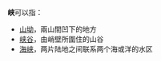 '''峡'''可以指：

*[[山坳|山坳]]，兩山間凹下的地方
*[[峡谷|峡谷]]，由峭壁所圍住的山谷
*[[海峡|海峡]]，两片陆地之间联系两个海或洋的水区

{{Disambig|Cat=一字消歧义}}